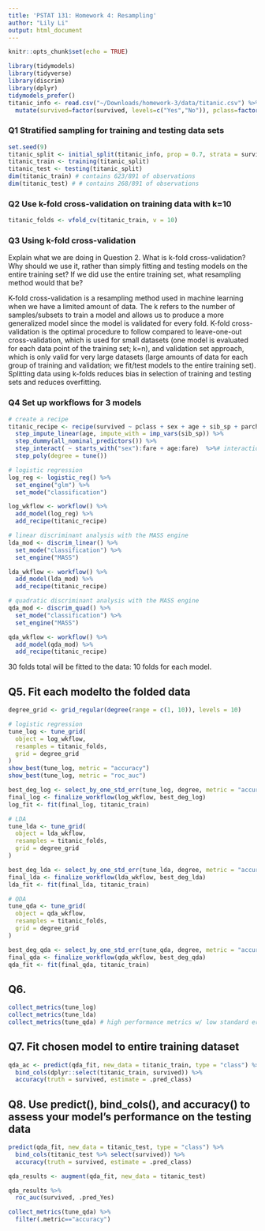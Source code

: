 ```yaml
---
title: 'PSTAT 131: Homework 4: Resampling'
author: "Lily Li"
output: html_document
---
```


```r
knitr::opts_chunk$set(echo = TRUE)
```

```r
library(tidymodels)
library(tidyverse)
library(discrim)
library(dplyr)
tidymodels_prefer()
titanic_info <- read.csv("~/Downloads/homework-3/data/titanic.csv") %>%
  mutate(survived=factor(survived, levels=c("Yes","No")), pclass=factor(pclass))
```
### Q1 Stratified sampling for training and testing data sets
```r
set.seed(9)
titanic_split <- initial_split(titanic_info, prop = 0.7, strata = survived)
titanic_train <- training(titanic_split)
titanic_test <- testing(titanic_split)
dim(titanic_train) # contains 623/891 of observations
dim(titanic_test) # # contains 268/891 of observations
```
### Q2 Use k-fold cross-validation on training data with k=10
```r
titanic_folds <- vfold_cv(titanic_train, v = 10)
```
### Q3 Using k-fold cross-validation
Explain what we are doing in Question 2. What is k-fold cross-validation? Why should we use it, rather than simply fitting and testing models on the entire training set? If we did use the entire training set, what resampling method would that be?

K-fold cross-validation is a resampling method used in machine learning when we have a limited amount of data. The k refers to the number of samples/subsets to train a model and allows us to produce a more generalized model since the model is validated for every fold. K-fold cross-validation is the optimal procedure to follow compared to leave-one-out cross-validation, which is used for small datasets (one model is evaluated for each data point of the training set; k=n), and validation set approach, which is only valid for very large datasets (large amounts of data for each group of training and validation; we fit/test models to the entire training set). Splitting data using k-folds reduces bias in selection of training and testing sets and reduces overfitting.

### Q4 Set up workflows for 3 models
```r
# create a recipe
titanic_recipe <- recipe(survived ~ pclass + sex + age + sib_sp + parch + fare, data = titanic_train) %>%
  step_impute_linear(age, impute_with = imp_vars(sib_sp)) %>%
  step_dummy(all_nominal_predictors()) %>%
  step_interact( ~ starts_with("sex"):fare + age:fare)  %>%# interactions between: sex and fare, age and fare
  step_poly(degree = tune())

# logistic regression
log_reg <- logistic_reg() %>% 
  set_engine("glm") %>% 
  set_mode("classification")

log_wkflow <- workflow() %>% 
  add_model(log_reg) %>% 
  add_recipe(titanic_recipe)

# linear discriminant analysis with the MASS engine
lda_mod <- discrim_linear() %>% 
  set_mode("classification") %>% 
  set_engine("MASS")

lda_wkflow <- workflow() %>% 
  add_model(lda_mod) %>% 
  add_recipe(titanic_recipe)

# quadratic discriminant analysis with the MASS engine
qda_mod <- discrim_quad() %>% 
  set_mode("classification") %>% 
  set_engine("MASS")

qda_wkflow <- workflow() %>% 
  add_model(qda_mod) %>% 
  add_recipe(titanic_recipe)
```

30 folds total will be fitted to the data: 10 folds for each model.

## Q5. Fit each modelto the folded data

```r
degree_grid <- grid_regular(degree(range = c(1, 10)), levels = 10)

# logistic regression
tune_log <- tune_grid(
  object = log_wkflow, 
  resamples = titanic_folds, 
  grid = degree_grid
)
show_best(tune_log, metric = "accuracy")
show_best(tune_log, metric = "roc_auc")

best_deg_log <- select_by_one_std_err(tune_log, degree, metric = "accuracy")
final_log <- finalize_workflow(log_wkflow, best_deg_log)
log_fit <- fit(final_log, titanic_train)

# LDA
tune_lda <- tune_grid(
  object = lda_wkflow, 
  resamples = titanic_folds, 
  grid = degree_grid
)

best_deg_lda <- select_by_one_std_err(tune_lda, degree, metric = "accuracy")
final_lda <- finalize_workflow(lda_wkflow, best_deg_lda)
lda_fit <- fit(final_lda, titanic_train)

# QDA
tune_qda <- tune_grid(
  object = qda_wkflow, 
  resamples = titanic_folds, 
  grid = degree_grid
)

best_deg_qda <- select_by_one_std_err(tune_qda, degree, metric = "accuracy")
final_qda <- finalize_workflow(qda_wkflow, best_deg_qda)
qda_fit <- fit(final_qda, titanic_train)
```
## Q6.
```r
collect_metrics(tune_log)
collect_metrics(tune_lda)
collect_metrics(tune_qda) # high performance metrics w/ low standard error
```
## Q7. Fit chosen model to entire training dataset
```r
qda_ac <- predict(qda_fit, new_data = titanic_train, type = "class") %>%
  bind_cols(dplyr::select(titanic_train, survived)) %>%
  accuracy(truth = survived, estimate = .pred_class)
```
## Q8. Use predict(), bind_cols(), and accuracy() to assess your model’s performance on the testing data
```r
predict(qda_fit, new_data = titanic_test, type = "class") %>%
  bind_cols(titanic_test %>% select(survived)) %>%
  accuracy(truth = survived, estimate = .pred_class)

qda_results <- augment(qda_fit, new_data = titanic_test)

qda_results %>%
  roc_auc(survived, .pred_Yes)

collect_metrics(tune_qda) %>%
  filter(.metric=="accuracy")
```


